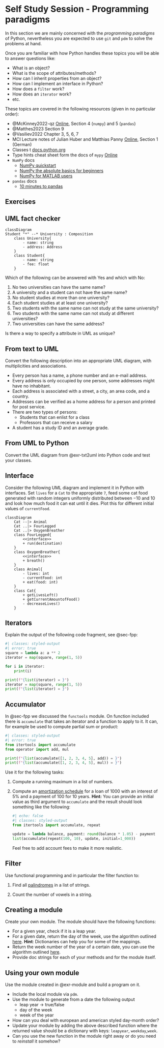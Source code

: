 # Self Study Session - Programming paradigms {#sec-sss-pp}

In this section we are mainly concerned with the _programming paradigms_ of Python, nevertheless you are expected to use `git` and `pdm` to solve the problems at hand.

Once you are familiar with how Python handles these topics you will be able to answer questions like:

- What is an object?
- What is the scope of attributes/methods?
- How can I inherit properties from an object?
- How can I implement an interface in Python?
- How does a `filter` work?
- How does an `iterator` work?
- etc.

These topics are covered in the following resources (given in no particular order):

- @McKinney2022-qz [Online](https://wesmckinney.com/book/), Section 4 (`numpy`) and 5 (`pandas`)
- @Matthes2023 Section 9
- @Vasiliev2022 Chapter 3, 5, 6, 7
- MCI Lecture notes of Julian Huber and Matthias Panny [Online](https://mrp123.github.io/MCI-MECH-B-3-SWD-SWD-ILV), Section 1 (German)
- Classes t [docs.python.org](https://docs.python.org/3/tutorial/classes.html)
- Type hints cheat sheet form the docs of `mypy` [Online](https://mypy.readthedocs.io/en/stable/cheat_sheet_py3.html)
- `NumPy` docs
    - [NumPy quickstart](https://numpy.org/doc/stable/user/quickstart.html)
    - [NumPy the absolute basics for beginners](https://numpy.org/doc/stable/user/absolute_beginners.html)
    - [NumPy for MATLAB users](https://numpy.org/doc/stable/user/numpy-for-matlab-users.html)
- `pandas` docs
    - [10 minutes to pandas](https://pandas.pydata.org/docs/user_guide/10min.html)


## Exercises {.unnumbered}

::: {.callout-tip appearance="simple" collapse="true" icon=false}
:::: {#exr-umltf}

## UML fact checker

```mermaid
classDiagram
Student "*" --* University : Composition
    class University{
        - name: string
        - address: Address 
    }
    class Student{
        - name: string 
        - fee: float 
    }
```

Which of the following can be answered with Yes and which with No:

1. No two universities can have the same name?
1. A university and a student can not have the same name?
1. No student studies at more than one university?
1. Each student studies at at least one university?
1. Two students with the same name can not study at the same university?
1. Two students with the same name can not study at different universities?
1. Two universities can have the same address?

Is there a way to specify a attribute in UML as unique?
::::
:::

::: {.callout-tip appearance="simple" collapse="true" icon=false}
:::: {#exr-txt2uml}

## From text to UML

Convert the following description into an appropriate UML diagram, with multiplicities and associations. 

- Every person has a name, a phone number and an e-mail address.
- Every address is only occupied by one person, some addresses might have no inhabitant.
- Each address is associated with a street, a city, an area code, and a country.
- Addresses can be verified as a home address for a person and printed for post service.
- There are two types of persons:
   - Students that can enlist for a class
   - Professors that can receive a salary
- A student has a study ID and an average grade.
::::
:::

::: {.callout-tip appearance="simple" collapse="true" icon=false}
:::: {#exr-uml2py}

## From UML to Python

Convert the UML diagram from @exr-txt2uml into Python code and test your classes.

::::
:::

::: {.callout-tip appearance="simple" collapse="true" icon=false}
:::: {#exr-oop_interface}

## Interface

Consider the following UML diagram and implement it in Python with interfaces.
Set `lives` for a `Cat` to the appropriate `7`, feed some cat food generated with random integers uniformly distributed between $-10$ and $10$ and look how much food it can eat until it dies. Plot this for different initial values of `currentFood`.

```mermaid
classDiagram
    Cat --|> Animal
    Cat ..|> FourLegged
    Cat ..|> OxygenBreather
    class FourLegged{
        <<interface>>
        + run(destination)
    }
    class OxygenBreather{
        <<interface>>
        + breath()
    }
    class Animal{
        - lives: int
        - currentFood: int
        + eat(food: int)
    }
    class Cat{
        + getLivesLeft()
        + getCurrentAmountofFood()
        - decreaseLives()
    }
```

::::
:::

::: {.callout-tip appearance="simple" collapse="true" icon=false}
:::: {#exr-iterators}

## Iterators

Explain the output of the following code fragment, see @sec-fpp:
```python
#| classes: styled-output
#| error: true
square = lambda a: a ** 2
iterator = map(square, range(1, 5))

for i in iterator:
    print(i)

print(f"{list(iterator) = }")
iterator = map(square, range(1, 5))
print(f"{list(iterator) = }")
```
::::
:::

::: {.callout-tip appearance="simple" collapse="true" icon=false}
:::: {#exr-accumulate}

## Accumulator

In @sec-fpp we discussed the `functools` module. 
On function included there is `accumulate` that takes an iterator and a function to apply to it.
It can, for example be used to compute partial sum or product:

```python
#| classes: styled-output
#| error: true
from itertools import accumulate
from operator import add, mul

print(f"{list(accumulate([1, 2, 3, 4, 5], add)) = }")
print(f"{list(accumulate([1, 2, 3, 4, 5], mul)) = }")
```

Use it for the following tasks:

1. Compute a running maximum in a list of numbers.
1. Compute an [amortization schedule](https://en.wikipedia.org/wiki/Amortization_schedule) for a loan of $1000$ with an interest of $5\%$ and a payment of $100$ for $10$ years.
**Hint:** You can provide an initial value as third argument to `accumulate` and the result should look something like the following:
   ```python
   #| echo: false
   #| classes: styled-output
   from itertools import accumulate, repeat

   update = lambda balance, payment: round(balance * 1.05) - payment
   list(accumulate(repeat(100, 10), update, initial=1_000))
   ```
   Feel free to add account fees to make it more realistic.
::::
:::

::: {.callout-tip appearance="simple" collapse="true" icon=false}
:::: {#exr-filter}

## Filter

Use functional programming and in particular the filter function to:

1. Find all [palindromes](https://de.wikipedia.org/wiki/Palindrom) in a list of strings. 

1. Count the number of vowels in a string.
::::
:::

::: {.callout-tip appearance="simple" collapse="true" icon=false}
:::: {#exr-module}

## Creating a module

Create your own module.
The module should have the following functions:

- For a given year, check if it is a leap year.
- For a given date, return the day of the week, use the algorithm outlined [here](https://www.almanac.com/how-find-day-week). **Hint**: Dictionaries can help you for some of the mappings.
- Return the week number of the year of a certain date, you can use the algorithm outlined [here](https://www.geeksforgeeks.org/how-to-get-the-current-weeknumber-of-the-year/).
- Provide doc strings for each of your methods and for the module itself.
::::
:::


::: {.callout-tip appearance="simple" collapse="true" icon=false}
:::: {#exr-module_use}

## Using your own module

Use the module created in @exr-module and build a program on it. 

- Include the local module via `pdm`.
- Use the module to generate from a date the following output
   - leap year -> true/false
   - day of the week
   - week of the year
- How can you deal with european and american styled day-month order?
- Update your module by adding the above described function where the returned value should be a dictionary with keys: `leapyear`, `weekday`,`week`.
- Can you use the new function in the module right away or do you need to _reinstall_ it somehow?
::::
:::

